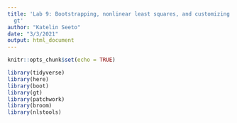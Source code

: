```yaml
---
title: 'Lab 9: Bootstrapping, nonlinear least squares, and customizing tables with
  gt'
author: "Katelin Seeto"
date: "3/3/2021"
output: html_document
---
```


```r
knitr::opts_chunk$set(echo = TRUE)

library(tidyverse)
library(here)
library(boot)
library(gt)
library(patchwork)
library(broom)
library(nlstools)
```



